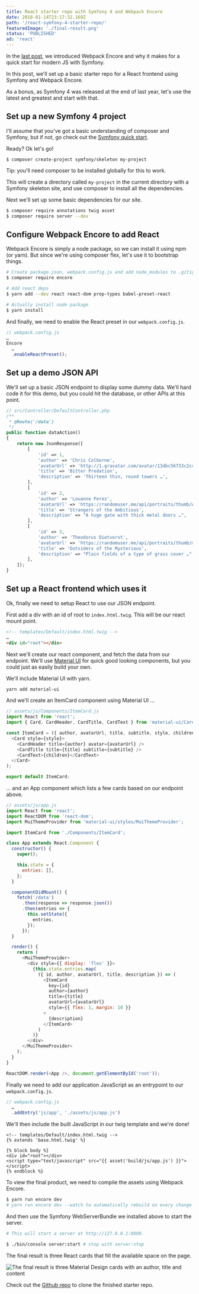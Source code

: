 ```yaml
---
title: React starter repo with Symfony 4 and Webpack Encore
date: 2018-01-14T23:17:32.169Z
path: '/react-symfony-4-starter-repo/'
featuredImage: './final-result.png'
status: 'PUBLISHED'
ad: 'react'
---
```


In the [last post](/symfony-webpack-encore/), we introduced Webpack Encore and why it makes for a quick start for modern JS with Symfony.

In this post, we'll set up a basic starter repo for a React frontend using Symfony and Webpack Encore.

As a bonus, as Symfony 4 was released at the end of last year, let's use the latest and greatest and start with that.

## Set up a new Symfony 4 project

I'll assume that you've got a basic understanding of composer and Symfony, but if not, go check out the [Symfony quick start](http://symfony.com/doc/current/quick_tour/the_big_picture.html).

Ready? Ok let's go!

`$ composer create-project symfony/skeleton my-project`

Tip: you'll need composer to be installed globally for this to work.

This will create a directory called `my-project` in the current directory with a Symfony skeleton site, and use composer to install all the dependencies.

Next we'll set up some basic dependencies for our site.

```bash
$ composer require annotations twig asset
$ composer require server --dev
```

## Configure Webpack Encore to add React

Webpack Encore is simply a node package, so we can install it using npm (or yarn). But since we're using composer flex, let's use it to bootstrap things.

```bash
# Create package.json, webpack.config.js and add node_modules to .gitignore
$ composer require encore

# Add react deps
$ yarn add --dev react react-dom prop-types babel-preset-react

# Actually install node package
$ yarn install
```

And finally, we need to enable the React preset in our `webpack.config.js`.

```js
// webpack.config.js
…
Encore
  …
  .enableReactPreset();
```

## Set up a demo JSON API

We'll set up a basic JSON endpoint to display some dummy data. We'll hard code it for this demo, but you could hit the database, or other APIs at this point.

```php
// src/Controller/DefaultController.php
/**
 * @Route('/data')
 */
public function dataAction()
{
    return new JsonResponse([
        [
            'id' => 1,
            'author' => 'Chris Colborne',
            'avatarUrl' => 'http://1.gravatar.com/avatar/13dbc56733c2cc66fbc698cdb07fec12',
            'title' => 'Bitter Predation',
            'description' => 'Thirteen thin, round towers …',
        ],
        [
            'id' => 2,
            'author' => 'Louanne Perez',
            'avatarUrl' => 'https://randomuser.me/api/portraits/thumb/women/18.jpg',
            'title' => 'Strangers of the Ambitious',
            'description' => "A huge gate with thick metal doors …",
        ],
        [
            'id' => 3,
            'author' => 'Theodorus Dietvorst',
            'avatarUrl' => 'https://randomuser.me/api/portraits/thumb/men/49.jpg',
            'title' => 'Outsiders of the Mysterious',
            'description' => "Plain fields of a type of grass cover …",
        ],
    ]);
}
```

## Set up a React frontend which uses it

Ok, finally we need to setup React to use our JSON endpoint.

First add a div with an id of root to `index.html.twig`. This will be our react mount point.

```html
<!-- templates/Default/index.html.twig -->
…
<div id="root"></div>
```

Next we'll create our react component, and fetch the data from our endpoint. We'll use [Material UI](http://www.material-ui.com) for quick good looking components, but you could just as easily build your own.

We'll include Material UI with yarn.

```bash
yarn add material-ui
```

And we'll create an ItemCard component using Material UI …

```js
// assets/js/Components/ItemCard.js
import React from 'react';
import { Card, CardHeader, CardTitle, CardText } from 'material-ui/Card';

const ItemCard = ({ author, avatarUrl, title, subtitle, style, children }) => (
  <Card style={style}>
    <CardHeader title={author} avatar={avatarUrl} />
    <CardTitle title={title} subtitle={subtitle} />
    <CardText>{children}</CardText>
  </Card>
);

export default ItemCard;
```

… and an App component which lists a few cards based on our endpoint above.

```js
// assets/js/app.js
import React from 'react';
import ReactDOM from 'react-dom';
import MuiThemeProvider from 'material-ui/styles/MuiThemeProvider';

import ItemCard from './Components/ItemCard';

class App extends React.Component {
  constructor() {
    super();

    this.state = {
      entries: [],
    };
  }

  componentDidMount() {
    fetch('/data')
      .then(response => response.json())
      .then(entries => {
        this.setState({
          entries,
        });
      });
  }

  render() {
    return (
      <MuiThemeProvider>
        <div style={{ display: 'flex' }}>
          {this.state.entries.map(
            ({ id, author, avatarUrl, title, description }) => (
              <ItemCard
                key={id}
                author={author}
                title={title}
                avatarUrl={avatarUrl}
                style={{ flex: 1, margin: 10 }}
              >
                {description}
              </ItemCard>
            )
          )}
        </div>
      </MuiThemeProvider>
    );
  }
}

ReactDOM.render(<App />, document.getElementById('root'));
```

Finally we need to add our application JavaScript as an entrypoint to our `webpack.config.js`.

```js
// webpack.config.js
  …
  .addEntry('js/app', './assets/js/app.js')
```

We'll then include the built JavaScript in our twig template and we're done!

```twig
<!-- templates/Default/index.html.twig -->
{% extends 'base.html.twig' %}

{% block body %}
<div id="root"></div>
<script type="text/javascript" src="{{ asset('build/js/app.js') }}"></script>
{% endblock %}
```

To view the final product, we need to compile the assets using Webpack Encore.

```bash
$ yarn run encore dev
# yarn run encore dev --watch to automatically rebuild on every change
```

And then use the Symfony WebServerBundle we installed above to start the server.

```bash
# This will start a server at http://127.0.0.1:8000.

$ ./bin/console server:start # stop with server:stop
```

The final result is three React cards that fill the available space on the page.

![The final result is three Material Design cards with an author, title and content](./final-result.png 'The final result is three Material Design cards with an author, title and content')

Check out the [Github repo](https://github.com/zorfling/react-symfony-4-starter) to clone the finished starter repo.

